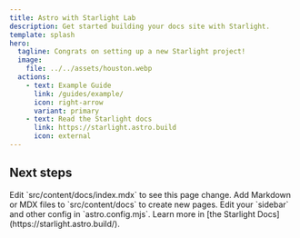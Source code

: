 ```yaml
---
title: Astro with Starlight Lab
description: Get started building your docs site with Starlight.
template: splash
hero:
  tagline: Congrats on setting up a new Starlight project!
  image:
    file: ../../assets/houston.webp
  actions:
    - text: Example Guide
      link: /guides/example/
      icon: right-arrow
      variant: primary
    - text: Read the Starlight docs
      link: https://starlight.astro.build
      icon: external
---
```



## Next steps

<CardGrid>
	<LinkCard title="Update content" icon="pencil">
		Edit `src/content/docs/index.mdx` to see this page change.
	</LinkCard>
	<LinkCard title="Add new content" icon="add-document">
		Add Markdown or MDX files to `src/content/docs` to create new pages.
	</LinkCard>
	<LinkCard title="Configure your site" icon="setting">
		Edit your `sidebar` and other config in `astro.config.mjs`.
	</LinkCard>
	<LinkCard title="Read the docs" icon="open-book">
		Learn more in [the Starlight Docs](https://starlight.astro.build/).
	</LinkCard>
</CardGrid>
